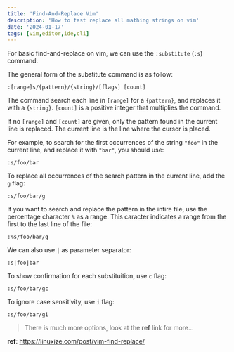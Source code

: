 ```yaml
---
title: 'Find-And-Replace Vim'
description: 'How to fast replace all mathing strings on vim'
date: '2024-01-17'
tags: [vim,editor,ide,cli]
---
```


For basic find-and-replace on vim, we can use the `:substitute` (`:s`) command.

The general form of the substitute command is as follow:

```
:[range]s/{pattern}/{string}/[flags] [count]
```

The command search each line in `[range]` for a `{pattern}`, and replaces it with a `{string}`.
`[count]` is a positive integer that multiplies the command.

If no `[range]` and `[count]` are given, only the pattern found in the current line is replaced.
The current line is the line where the cursor is placed.

For example, to search for the first occurrences of the string `"foo"` in the current line, and replace it with `"bar"`, you should use:

```
:s/foo/bar
```

To replace all occurrences of the search pattern in the current line, add the `g` flag:

```
:s/foo/bar/g
```

If you want to search and replace the pattern in the intire file, use the percentage character `%` as a range.
This caracter indicates a range from the first to the last line of the file:

```
:%s/foo/bar/g
```

We can also use `|` as parameter separator:

```
:s|foo|bar
```

To show confirmation for each substituition, use `c` flag:

```
:s/foo/bar/gc
```

To ignore case sensitivity, use `i` flag:

```
:s/foo/bar/gi
```

> There is much more options, look at the **ref** link for more...

**ref**: https://linuxize.com/post/vim-find-replace/
